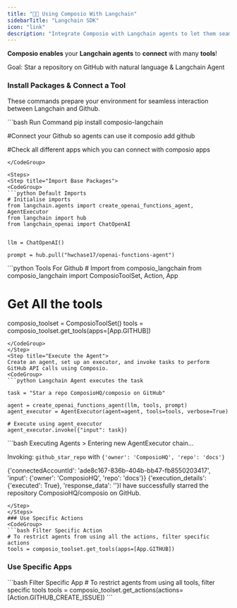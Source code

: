 ```yaml
---
title: "🦜🔗 Using Composio With Langchain"
sidebarTitle: "Langchain SDK"
icon: "link"
description: "Integrate Composio with Langchain agents to let them seamlessly interact with external apps"
---
```


**Composio enables** your **Langchain agents** to **connect** with many **tools**!

<Tip>
  Goal: Star a repository on GitHub with natural language & Langchain Agent
</Tip>

### Install Packages & Connect a Tool

These commands prepare your environment for seamless interaction between Langchain and Github.

<CodeGroup> 
  ```bash Run Command
  pip install composio-langchain

  #Connect your Github so agents can use it
  composio add github

  #Check all different apps which you can connect with
  composio apps

  ```
</CodeGroup>

<Steps>
<Step title="Import Base Packages">
<CodeGroup>
  ```python Default Imports
  # Initialise imports
  from langchain.agents import create_openai_functions_agent, AgentExecutor
  from langchain import hub
  from langchain_openai import ChatOpenAI


  llm = ChatOpenAI()

  prompt = hub.pull("hwchase17/openai-functions-agent")
  ```

</CodeGroup>
</Step>
<Step title="Fetch all Github Langchain Tools via Composio">
<CodeGroup>
  ```python Tools For Github
  # Import from composio_langchain
  from composio_langchain import ComposioToolSet, Action, App

  # Get All the tools

  composio_toolset = ComposioToolSet()
  tools = composio_toolset.get_tools(apps=[App.GITHUB])
  ```
</CodeGroup>
</Step>
<Step title="Execute the Agent">
Create an agent, set up an executor, and invoke tasks to perform GitHub API calls using Composio.
<CodeGroup>
  ```python Langchain Agent executes the task

  task = "Star a repo ComposioHQ/composio on GitHub"

  agent = create_openai_functions_agent(llm, tools, prompt)
  agent_executor = AgentExecutor(agent=agent, tools=tools, verbose=True)

  # Execute using agent_executor
  agent_executor.invoke({"input": task})
  ```

</CodeGroup>
</Step>
<Step title="Check Response">
  ```bash Executing Agents
  > Entering new AgentExecutor chain...

  Invoking: `github_star_repo` with `{'owner': 'ComposioHQ', 'repo': 'docs'}`

  {'connectedAccountId': 'ade8c167-836b-404b-bb47-fb8550203417', 'input': {'owner': 'ComposioHQ', 'repo': 'docs'}}
  {'execution_details': {'executed': True}, 'response_data': ''}I have successfully starred the repository ComposioHQ/composio on GitHub.

  ```
</Step>
</Steps>
### Use Specific Actions
<CodeGroup>
  ```bash Filter Specific Action
  # To restrict agents from using all the actions, filter specific actions
  tools = composio_toolset.get_tools(apps=[App.GITHUB])
  ```
</CodeGroup>

### Use Specific Apps

<CodeGroup>
  ```bash Filter Specific App 
  # To restrict agents from using all tools, filter specific tools 
  tools = composio_toolset.get_actions(actions=[Action.GITHUB_CREATE_ISSUE]) 
  ```
</CodeGroup>
